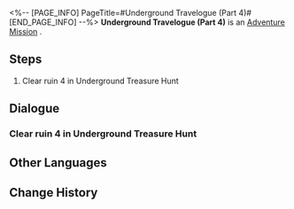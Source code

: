 <%-- [PAGE_INFO]
PageTitle=#Underground Travelogue (Part 4)#
[END_PAGE_INFO] --%>
{{Stub|Dialogue, characters, and location(s)}}
{{Mission Infobox
|id            = 8012104
|title         = 
|image         = Mission Underground Travelogue (Part 4).png
|type          = Adventure
|event_name    = 
|chapter       = 
|requirements  = [[Adventure Mission]] ''[[Underground Travelogue (Part 3)]]'' completed
|summary       = <!--official mission summary from Fate's Atlas-->
|characters    = <!--characters that appear in this mission-->
|startLocation = <!--location as it intially appears on the mission screen-->
|world         = <!--i.e. Penacony-->
|area          = <!--i.e. A Child's Dream-->
|prev          = 
|next          = Underground Travelogue (Part 5)
|exp           = 
|credits       = 10000
|stellarJade   = 
|other         = {{Card List||delim=;}}
}}
'''Underground Travelogue (Part 4)''' is an [[Adventure Mission]]<!--in [world]-->.

==Steps==
# Clear ruin 4 in Underground Treasure Hunt

<!--
==Gameplay Notes==

--><!--
==Trial Character==

-->
==Dialogue==
{{Stub Dialogue}}
===Clear ruin 4 in Underground Treasure Hunt===
{{Mission Description|type=adventure|location=<!--to be added-->|Aksay has excavated a new ancient ruin. Continue your treasure hunting journey!}}
{{Dialogue Start}}
:{{tx}}
{{Dialogue End}}

==Other Languages==
{{Other Languages
|en   = Underground Travelogue (Part 4)
|zhs  = 地城游记•其四
|zht  = 地城遊記•其四
|ja   = 地下遺跡探遊記・四
|ko   = 지하 여행기•4
|es   = Diario de un viaje subterráneo IV
|fr   = Voyage au centre de la terre (partie 4)
|ru   = Путевые записки из-под земли IV
|th   = บันทึกการเดินทางในเมืองใต้ดิน 4
|vi   = Du Ký Thành Ngầm 4
|de   = Untergrund-Reisebericht (Teil 4)
|id   = Catatan Perjalanan Bawah Tanah (Bagian 4)
|pt   = Diário de Viagem do Subterrâneo (Parte 4)
}}

==Change History==
{{Change History|1.2}}
